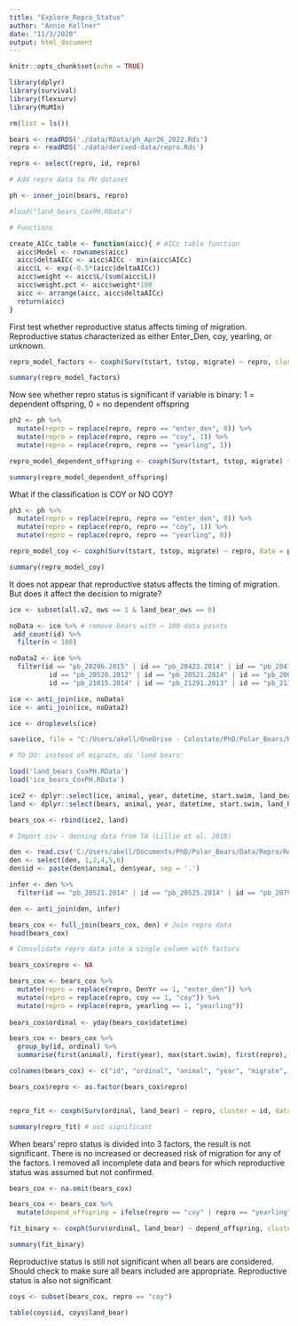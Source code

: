 ```yaml
---
title: "Explore_Repro_Status"
author: "Annie Kellner"
date: "11/3/2020"
output: html_document
---
```


```r
knitr::opts_chunk$set(echo = TRUE)

library(dplyr)
library(survival)
library(flexsurv)
library(MuMIn)

rm(list = ls())

```

```r

bears <- readRDS('./data/RData/ph_Apr26_2022.Rds')
repro <- readRDS('./data/derived-data/repro.Rds')

repro <- select(repro, id, repro)

# Add repro data to PH dataset

ph <- inner_join(bears, repro)

#load("land_bears_CoxPH.RData")

```

```r

# Functions

create_AICc_table <- function(aicc){ # AICc table function
  aicc$Model <- rownames(aicc)
  aicc$deltaAICc <- aicc$AICc - min(aicc$AICc) 
  aicc$L <- exp(-0.5*(aicc$deltaAICc))
  aicc$weight <- aicc$L/(sum(aicc$L))
  aicc$weight.pct <- aicc$weight*100
  aicc <- arrange(aicc, aicc$deltaAICc)
  return(aicc)
}

```


First test whether reproductive status affects timing of migration. Reproductive status characterized as either Enter_Den, coy, yearling, or unknown.


```r

repro_model_factors <- coxph(Surv(tstart, tstop, migrate) ~ repro, cluster = id, data = ph)

summary(repro_model_factors)

```


Now see whether repro status is significant if variable is binary: 1 = dependent offspring, 0 = no dependent offspring

```r

ph2 <- ph %>%
  mutate(repro = replace(repro, repro == "enter_den", 0)) %>%
  mutate(repro = replace(repro, repro == "coy", 1)) %>%
  mutate(repro = replace(repro, repro == "yearling", 1))

repro_model_dependent_offspring <- coxph(Surv(tstart, tstop, migrate) ~ repro, data = ph2, cluster = id)

summary(repro_model_dependent_offspring)

```

What if the classification is COY or NO COY?

```r

ph3 <- ph %>%
  mutate(repro = replace(repro, repro == "enter_den", 0)) %>%
  mutate(repro = replace(repro, repro == "coy", 1)) %>%
  mutate(repro = replace(repro, repro == "yearling", 0))

repro_model_coy <- coxph(Surv(tstart, tstop, migrate) ~ repro, data = ph3, cluster = id)

summary(repro_model_coy)


```





It does not appear that reproductive status affects the timing of migration. But does it affect the decision to migrate?

```r

ice <- subset(all.v2, ows == 1 & land_bear_ows == 0)

noData <- ice %>% # remove bears with < 100 data points
 add_count(id) %>%
  filter(n < 100)

noData2 <- ice %>%
  filter(id == "pb_20296.2015" | id == "pb_20423.2014" | id == "pb_20474.2009" | id == "pb_20520.2013" |
          id == "pb_20520.2012" | id == "pb_20521.2014" | id == "pb_20694.2004" | id == "pb_20783.2005" | id == "pb_20845.2009" |id == "pb_20910.2009" | id == "pb_20965.2008" | id == "pb_20982.2008" | id == "pb_21015.2012" | 
          id == "pb_21015.2014" | id == "pb_21291.2013" | id == "pb_21307.2013" | id == "pb_21343.2015" | id == "pb_21402.2016" | id == "pb_21403.2016" | id == "pb_22299.2015" | id == "pb_22305.2015" | id == "pb_22318.2016" | id == "pb_32362.2015" | id == "pb_32608.2008" | id == "pb_32921.2016")  # all bears with < 2 mos data after visual inspection 11/21/20

ice <- anti_join(ice, noData)
ice <- anti_join(ice, noData2)

ice <- droplevels(ice)

save(ice, file = "C:/Users/akell/OneDrive - Colostate/PhD/Polar_Bears/Repos/ch1_landing/ice_bears_CoxPH.RData")

```



```r

# TO DO: instead of migrate, do 'land bears' 

load('land_bears_CoxPH.RData')
load('ice_bears_CoxPH.RData')

ice2 <- dplyr::select(ice, animal, year, datetime, start.swim, land_bear)
land <- dplyr::select(bears, animal, year, datetime, start.swim, land_bear)

bears_cox <- rbind(ice2, land)

# Import csv - denning data from TA (Lillie et al. 2018)

den <- read.csv('C:/Users/akell/Documents/PhD/Polar_Bears/Data/Repro/Repro.csv')
den <- select(den, 1,2,4,5,6)
den$id <- paste(den$animal, den$year, sep = '.')

infer <- den %>%
  filter(id == "pb_20521.2014" | id == "pb_20525.2014" | id == "pb_20794.2006" | id == "pb_20797.2006" | id == "pb_20840.2007" | id == "pb_20925" | id == "pb_21219.2011")

den <- anti_join(den, infer)

bears_cox <- full_join(bears_cox, den) # Join repro data
head(bears_cox)

# Consolidate repro data into a single column with factors

bears_cox$repro <- NA

bears_cox <- bears_cox %>%
  mutate(repro = replace(repro, DenYr == 1, "enter_den")) %>%
  mutate(repro = replace(repro, coy == 1, "coy")) %>%
  mutate(repro = replace(repro, yearling == 1, "yearling"))
  
bears_cox$ordinal <- yday(bears_cox$datetime)

bears_cox <- bears_cox %>%
  group_by(id, ordinal) %>%
  summarise(first(animal), first(year), max(start.swim), first(repro), max(land_bear))

colnames(bears_cox) <- c("id", "ordinal", "animal", "year", "migrate", "repro", "land_bear")

bears_cox$repro <- as.factor(bears_cox$repro)



```


```r
repro_fit <- coxph(Surv(ordinal, land_bear) ~ repro, cluster = id, data = bears_cox)

summary(repro_fit) # not significant

```

When bears' repro status is divided into 3 factors, the result is not significant. There is no increased or decreased risk of migration for any of the factors. I removed all incomplete data and bears for which reproductive status was assumed but not confirmed.

```r

bears_cox <- na.omit(bears_cox)

bears_cox <- bears_cox %>%
  mutate(depend_offspring = ifelse(repro == "coy" | repro == "yearling", 1, 0))

fit_binary <- coxph(Surv(ordinal, land_bear) ~ depend_offspring, cluster = id, data = bears_cox)

summary(fit_binary)

```

Reproductive status is still not significant when all bears are considered. Should check to make sure all bears included are appropriate. Reproductive status is also not significant  

```r
coys <- subset(bears_cox, repro == "coy")

table(coys$id, coys$land_bear)
```


